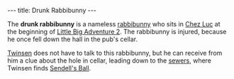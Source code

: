 ---
title: Drunk Rabbibunny
---

{{twinsunica import}}{{Infobox Character
 |image=Drunk.JPG
 |race=Rabbibunny
 |gender=Male
 |size=average
 |age=Adult
 |magical=no
 |lba1=
 |lba2=yes
 |alignment=neutral
 |occupation=
 |requires=
 |amount=
 |fam1=
 |fam2=
 |planet=
 |island=
 |building=
}}

The '''drunk rabbibunny''' is a nameless [[rabbibunny]] who sits in [[Chez Luc]] at the beginning of [[Little Big Adventure 2]]. The rabbibunny is injured, because he once fell down the hall in the pub's cellar.

[[Twinsen]] does not have to talk to this rabbibunny, but he can receive from him a clue about the hole in cellar, leading down to the [[Citadel Island sewers|sewers]], where Twinsen finds [[Sendell's Ball]].

<!-- remove these category links when they're all automated by categorizers...
[[Category: Citadel Island inhabitants]] -->